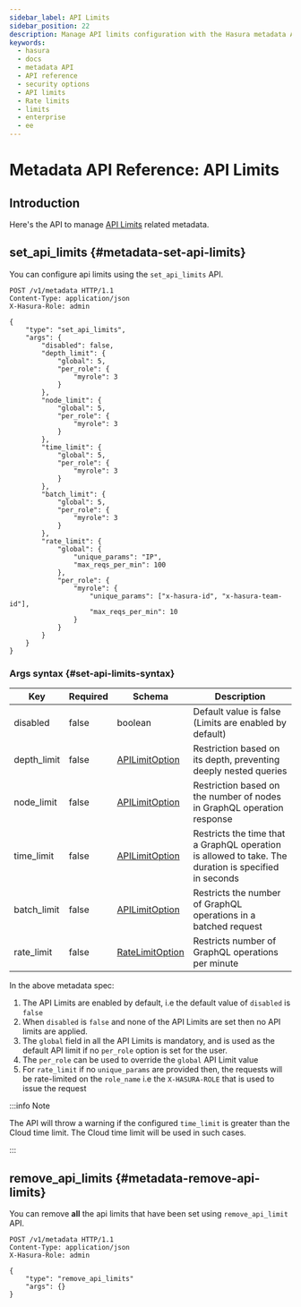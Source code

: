 ```yaml
---
sidebar_label: API Limits
sidebar_position: 22
description: Manage API limits configuration with the Hasura metadata API
keywords:
  - hasura
  - docs
  - metadata API
  - API reference
  - security options
  - API limits
  - Rate limits
  - limits
  - enterprise
  - ee
---
```



# Metadata API Reference: API Limits

<ProductBadge free standard pro ee self />

## Introduction

Here's the API to manage [API Limits](/security/api-limits.mdx) related metadata.

## set_api_limits {#metadata-set-api-limits}

You can configure api limits using the `set_api_limits` API.

```http
POST /v1/metadata HTTP/1.1
Content-Type: application/json
X-Hasura-Role: admin

{
    "type": "set_api_limits",
    "args": {
        "disabled": false,
        "depth_limit": {
            "global": 5,
            "per_role": {
                "myrole": 3
            }
        },
        "node_limit": {
            "global": 5,
            "per_role": {
                "myrole": 3
            }
        },
        "time_limit": {
            "global": 5,
            "per_role": {
                "myrole": 3
            }
        },
        "batch_limit": {
            "global": 5,
            "per_role": {
                "myrole": 3
            }
        },
        "rate_limit": {
            "global": {
                "unique_params": "IP",
                "max_reqs_per_min": 100
            },
            "per_role": {
                "myrole": {
                    "unique_params": ["x-hasura-id", "x-hasura-team-id"],
                    "max_reqs_per_min": 10
                }
            }
        }
    }
}
```

### Args syntax {#set-api-limits-syntax}

| Key         | Required | Schema                                                            | Description                                                                                          |
| ----------- | -------- | ----------------------------------------------------------------- | ---------------------------------------------------------------------------------------------------- |
| disabled    | false    | boolean                                                           | Default value is false (Limits are enabled by default)                                               |
| depth_limit | false    | [APILimitOption](/api-reference/syntax-defs.mdx#apilimitoption)   | Restriction based on its depth, preventing deeply nested queries                                     |
| node_limit  | false    | [APILimitOption](/api-reference/syntax-defs.mdx#apilimitoption)   | Restriction based on the number of nodes in GraphQL operation response                               |
| time_limit  | false    | [APILimitOption](/api-reference/syntax-defs.mdx#apilimitoption)   | Restricts the time that a GraphQL operation is allowed to take. The duration is specified in seconds |
| batch_limit | false    | [APILimitOption](/api-reference/syntax-defs.mdx#apilimitoption)   | Restricts the number of GraphQL operations in a batched request                                      |
| rate_limit  | false    | [RateLimitOption](/api-reference/syntax-defs.mdx#ratelimitoption) | Restricts number of GraphQL operations per minute                                                    |

In the above metadata spec:

1.  The API Limits are enabled by default, i.e the default value of `disabled` is `false`
2.  When `disabled` is `false` and none of the API Limits are set then no API limits are applied.
3.  The `global` field in all the API Limits is mandatory, and is used as the default API limit if no `per_role` option
    is set for the user.
4.  The `per_role` can be used to override the `global` API Limit value
5.  For `rate_limit` if no `unique_params` are provided then, the requests will be rate-limited on the `role_name` i.e
    the `X-HASURA-ROLE` that is used to issue the request

:::info Note

The API will throw a warning if the configured `time_limit` is greater than the Cloud time limit. The Cloud time limit
will be used in such cases.

:::

## remove_api_limits {#metadata-remove-api-limits}

You can remove **all** the api limits that have been set using `remove_api_limit` API.

```http
POST /v1/metadata HTTP/1.1
Content-Type: application/json
X-Hasura-Role: admin

{
    "type": "remove_api_limits"
    "args": {}
}
```
